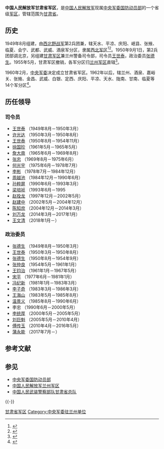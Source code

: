 {{Infobox Military Unit
|unit_name=中国人民解放军甘肃省军区
|image=[[File:People's_Liberation_Army_Flag_of_the_People's_Republic_of_China.svg|120px]]
|caption=中国人民解放军军旗
|dates=1949年至今 
|country={{PRC}}
|command_structure=[[中央军委国防动员部|中央军委国防动员部]]
|branch=
|type=省级军区
|role=
|allegiance={{CPC}}
|size=
|current_commander=[[王文清_(少将)|王文清]] <small>[[少将|少将]]</small>
|garrison=[[兰州市|兰州市]]
|ceremonial_chief_label=[[政治委员|政治委员]]
|ceremonial_chief=[[蒲永能|蒲永能]] <small>[[少将|少将]]</small>
|nickname=
|motto=
|colors=
|march=
|mascot=
|battles=
|notable_commanders=
|anniversaries=
}}

'''中国人民解放军甘肃省军区'''，是[[中国人民解放军|中国人民解放军]]现属[[中央军委国防动员部|中央军委国防动员部]]的一个省级[[军区|军区]]，管辖范围为[[甘肃省|甘肃省]]。

== 历史 ==
1949年8月组建，由[[西北野战军|西北野战军]]第2兵团兼，辖天水、平凉、庆阳、岷县、张掖、临夏、会宁、武都、武威、酒泉军分区，隶属[[西北军区|西北军区]]<ref name="中共甘肃省委党史研究室2007">{{cite book|author=中共甘肃省委党史研究室|title=《甘肃省志 共产党志》 (1925-1983)|url=http://books.google.com/books?id=T8w2AQAAIAAJ|year=2007|pages=102–103}}</ref><ref>{{cite book|title=兰州市志, Volume 54, Part 2|url=http://books.google.com/books?id=xUgLAQAAMAAJ|publisher=兰州大学出版社|page=120}}</ref>。1950年9月1日，第2兵团部调北京，另组建[[甘肃军区|甘肃军区]]兼兰州警备司令部，司令员[[王世泰|王世泰]]，政治委员[[张德生|张德生]]。1955年5月，甘肃军区撤销，各军分区归[[兰州军区|兰州军区]]直辖<ref name="宁夏百科全书编纂委员会1998">{{cite book|author=宁夏百科全书编纂委员会|title=宁夏百科全书|url=http://books.google.com/books?id=x9YWAQAAIAAJ|year=1998|publisher=宁夏人民出版社|page=338}}</ref>。

1960年2月，[[中央军委|中央军委]]决定成立甘肃省军区。1962年以后，辖兰州、酒泉、嘉峪关、张掖、金昌、武威、白银、定西、庆阳、平凉、天水、陇南、甘南、临夏等14个军分区<ref name="郭方忠张克复2000">{{cite book|author1=郭方忠|author2=张克复|author3=吕靖华|title=甘肃大辞典|url=http://books.google.com/books?id=-g7lAAAAMAAJ|year=2000|publisher=甘肃文化出版社|page=286}}</ref>。

==历任领导==
===司令员===
*[[王世泰|王世泰]] （1949年8月－1950年3月）
*[[许光达|许光达]] （1950年3月－1950年8月）
*[[王世泰|王世泰]] （1950年8月－1954年11月）
*[[徐国珍|徐国珍]] （1961年5月－1965年5月）
*[[詹大南|詹大南]] （1965年6月－1969年8月）
*[[张忠_(少将)|张忠]] （1969年8月－1975年6月）
*[[何光宇|何光宇]] （1975年6月－1978年7月）
*[[李彬_(解放军)|李彬]] （1978年7月－1984年12月）
*[[周越池|周越池]] （1984年12月－1990年6月）
*[[孙粹屏|孙粹屏]] （1990年6月－1993年3月）
*[[梁培祯|梁培祯]] （1993年6月－1995
*[[赵拴龙|赵拴龙]] （1997年12月－2002年5月）
*[[赵建中|赵建中]] （2002年5月－2004年12月）
*[[陈知庶|陈知庶]] （2004年12月－2014年3月）
*[[刘万龙|刘万龙]] （2014年3月－2017年1月）
*[[王文清_(少将)|王文清]] （2018年1月－）

===政治委员===
*[[张德生|张德生]] （1949年8月－1950年3月）
*[[王世泰|王世泰]] （1950年3月－1950年8月）
*[[张德生|张德生]] （1950年8月－1954年9月）
*[[张仲良|张仲良]] （1954年5月－1961年1月）
*[[王钧治|王钧治]] （1961年1月－1967年5月）
*[[宋平|宋平]] （1977年6月－1981年1月）
*[[冯纪新|冯纪新]] （1981年1月－1983年3月）
*[[李子奇|李子奇]] （1983年3月－1986年3月）
*[[王海山|王海山]] （1983年5月－1985年8月）
*[[温景义|温景义]] （1985年8月－1990年6月）
*李忠 （1990年6月－2000年5月）
*[[李统厚|李统厚]] （2000年5月－2005年5月）
*[[刘巨魁|刘巨魁]] （2005年5月－2010年4月）
*[[傅传玉|傅传玉]] （2010年4月－2016年5月）
*[[蒲永能|蒲永能]] （2017年7月－）

== 参考文献 ==
{{Reflist}}

== 参见 ==
{{Portal box|中华人民共和国|甘肃|军事}}
* [[中央军委国防动员部|中央军委国防动员部]]
* [[中国人民解放军兰州军区|中国人民解放军兰州军区]]
* [[中国人民武装警察部队甘肃省总队|中国人民武装警察部队甘肃省总队]]

{{-}}
{{中央军委|属}}
{{PLA Military Region}}

[[Category:甘肃省军区|]]
[[Category:中央军委驻兰州单位|Category:中央军委驻兰州单位]]